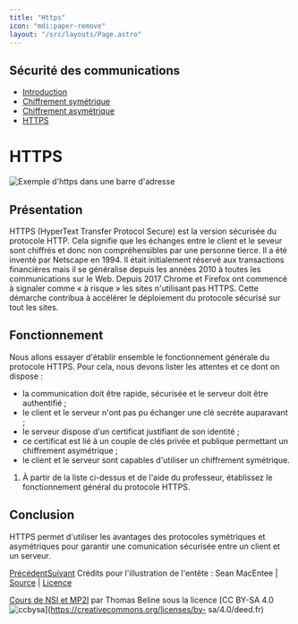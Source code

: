 ```yaml
---
title: "Https"
icon: "mdi:paper-remove"
layout: "/src/layouts/Page.astro"
---
```

 
## Sécurité des communications

  * [Introduction](.)
  * [Chiffrement symétrique](symetrique)
  * [Chiffrement asymétrique](asymetrique)
  * [HTTPS](https)

# HTTPS

![Exemple d'https dans une barre d'adresse](/cours/https.png)

## Présentation

HTTPS (HyperText Transfer Protocol Secure) est la version sécurisée du
protocole HTTP. Cela signifie que les échanges entre le client et le seveur
sont chiffrés et donc non compréhensibles par une personne tierce. Il a été
inventé par Netscape en 1994. Il était initialement réservé aux transactions
financières mais il se généralise depuis les années 2010 à toutes les
communications sur le Web. Depuis 2017 Chrome et Firefox ont commencé à
signaler comme « à risque » les sites n'utilisant pas HTTPS. Cette démarche
contribua à accélérer le déploiement du protocole sécurisé sur tout les sites.

## Fonctionnement

Nous allons essayer d'établir ensemble le fonctionnement générale du protocole
HTTPS. Pour cela, nous devons lister les attentes et ce dont on dispose :

  * la communication doit être rapide, sécurisée et le serveur doit être authentifié ;
  * le client et le serveur n'ont pas pu échanger une clé secrète auparavant ;
  * le serveur dispose d'un certificat justifiant de son identité ;
  * ce certificat est lié à un couple de clés privée et publique permettant un chiffrement asymétrique ;
  * le client et le serveur sont capables d'utiliser un chiffrement symétrique.

1. À partir de la liste ci-dessus et de l'aide du professeur, établissez
le fonctionnement général du protocole HTTPS.

## Conclusion

HTTPS permet d'utiliser les avantages des protocoles symétriques et
asymétriques pour garantir une comunication sécurisée entre un client et un
serveur.

[Précédent](asymetrique)[Suivant](.) Crédits pour l'illustration de l'entête : Sean MacEntee | [Source](https://commons.wikimedia.org/wiki/File:HTTPS_icon.png) | [Licence](https://creativecommons.org/licenses/by/2.0/deed.en)

[Cours de NSI et MP2I](https://kxs.fr/cours/) par Thomas Beline sous la
licence [CC BY-SA 4.0
![ccbysa](//cours/ccbysa.svg)](https://creativecommons.org/licenses/by-
sa/4.0/deed.fr)

